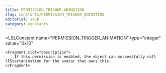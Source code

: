 ```yaml
---
title: PERMISSION_TRIGGER_ANIMATION
slug: constants/PERMISSION_TRIGGER_ANIMATION
editorial: stub
category: constants
---
```


<LSLConstant
	name="PERMISSION_TRIGGER_ANIMATION"
	type="integer"
	value="0x10"
>
	<Fragment slot="description">
		If this permission is enabled, the object can successfully call llStartAnimation for the avatar that owns this.
	</Fragment>
</LSLConstant>
